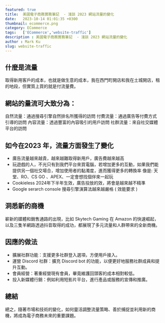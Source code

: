 ```yaml
---
featured: true
title:  美國電子商務實務筆記  - 淺談 2023 網站流量的變化
date:   2023-10-14 01:01:35 +0300
thumbnail: ecommerce.png
category: ECommerce
tags:   ['ECommerce','website-traffic']
description : 美國電子商務實務筆記  - 淺談 2023 網站流量的變化
author : Mark Ku
slug: website-traffic
---
```

## 什麼是流量
取得新用客戶的成本，也就是做生意的成本，我在西門町開店和我在土城開店，租的地段，但實質上買的就是付流量費。

## 網站的量流可大致分為：

自然流量：通過搜尋引擎自然排名所獲得的訪問
付費流量：通過廣告等付費方式引導的訪問
內容流量：透過豐富的內容吸引的用戶訪問
社群流量：來自社交媒體平台的訪問

## 如今在2023 年，流量方面發生了變化
* 廣告流量越來越貴，越來越難取得新用戶，廣告費越來越高
* 玩遊戲的人，不光只有到我們平台來買電腦，若增加更多的互動，如果我們能提供另一個社交場合，增加使用者的黏濁度，進而獲得更多的轉換率
像是: 天堂、RO、CS GO 、APEX、一定會想找個伴來一起玩
* Cookieless 2024年下半年生效，廣告投放的效，將會是越來越不精準
* Google serarch console 搜尋引擎演算法越來越嚴格 ( 效能要求 )

## 洞悉新的商機
嶄新的媒體和銷售通路的出現，比如 Skytech Gaming 在 Amazon 的快速崛起，以及三隻羊網路透過抖音取得的成功，都展現了多元流量和人群帶來的全新商機。

## 因應的做法
* 擴展社群功能：支援更多社群登入選項，方便用戶接入。
* 運營 Discord 社群：擴充 Discord bot 的功能，以便更好地服務社群成員和提升互動。
* 會員經營：著重經營現有會員，畢竟維護回頭客的成本相對較低。
* 投入新媒體行銷：例如利用短影片平台，進行產品或服務的宣傳和推廣。

## 總結
總之，隨著市場和技術的變化，如何靈活調整流量策略、善於捕捉並利用新的商機，將成為電子商務未來的重要課題。